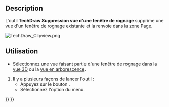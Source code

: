 <languages/>

{{Docnav/fr
|
|
|[[TechDraw_Workbench/fr|Atelier TechDraw]]
|IconL=
|IconR=
|IconC=Workbench_TechDraw.svg
}}

{{VeryImportantMessage|Cet outil est obsolète, il n'est plus disponible dans {{VersionPlus/fr|1.0}}.<br>Les vues peuvent maintenant être glissées et déposées vers et depuis les [[TechDraw_ClipGroup/fr|Fenêtres de rognage]] dans la [[Tree_view/fr|vue en arborescence]].}}

{{GuiCommand/fr
|Name=TechDraw ClipGroupRemove
|Name/fr=TechDraw Suppression vue d'une fenêtre de rognage
|MenuLocation=TechDraw → Vues de rognage → Supprimer la vue de la fenêtre de rognage
|Workbenches=[[TechDraw_Workbench/fr|TechDraw]]
|SeeAlso=
}}

==Description== 

L'outil '''TechDraw Suppression vue d'une fenêtre de rognage''' supprime une vue d'un fenêtre de rognage existante et la renvoie dans la zone Page.

[[Image:TechDraw Clipview.png]]
{{Caption|Fenêtre de rognage de différentes vues existantes}}

<span id="Usage"></span>
==Utilisation== 

* Sélectionnez une vue faisant partie d'une fenêtre de rognage dans la [[3D_view/fr|vue 3D]] ou la [[Tree_view/fr|vue en arborescence]].
# Il y a plusieurs façons de lancer l'outil :
#* Appuyez sur le bouton {{Button|[[Image:TechDraw_ClipGroupRemove.svg|16px]] [[TechDraw_ClipGroupRemove/fr|Supprimer la vue de la fenêtre de rognage]]}}.
#* Sélectionnez l'option {{MenuCommand|TechDraw → Vues de rognage → [[Image:TechDraw_ClipGroupRemove.svg|16px]] Supprimer la vue de la fenêtre de rognage}} du menu.


{{Docnav/fr
|
|
|[[TechDraw_Workbench/fr|Atelier TechDraw]]
|IconL=
|IconR=
|IconC=Workbench_TechDraw.svg
}}

{{TechDraw Tools navi{{#translation:}}}}
{{Userdocnavi{{#translation:}}}}
